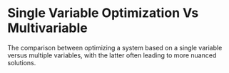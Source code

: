 # Single Variable Optimization Vs Multivariable

The comparison between optimizing a system based on a single variable versus multiple variables, with the latter often leading to more nuanced solutions.